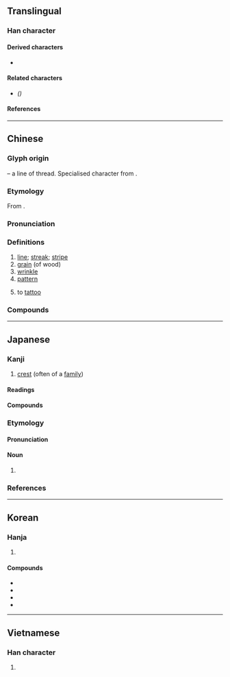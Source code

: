 {{also|纹}}
{{character info}}
==Translingual==

===Han character===
{{Han char|rn=120|rad=糸|as=04|sn=10|four=20940|canj=VFYK|ids=⿰糹文(GHTV),⿰糸文(JK)}}

====Derived characters====
* {{l|mul|[[𭾎]], [[𦈆]]}}

====Related characters====
* {{l|mul|纹}} ''({{w|Simplified Chinese}})''

====References====
{{Han ref|kx=0916.160|dkj=27262|dj=1345.160|hdz=53376.040|uh=7D0B}}

----

==Chinese==
{{zh-forms|s=纹}}

===Glyph origin===
{{Han etym}}
{{Han compound|糸|t1=thread|文|ls=psc|c1=s|c2=p}} – a line of thread. Specialised character from {{och-l|文}}.

===Etymology===
From {{och-l|文|mark, tattoo}}.

===Pronunciation===
{{zh-pron
|m=wén
|c=man4
|h=pfs=vùn
|md=
|mn=bûn
|w=3ven
|mc=y
|oc=y
|cat=n,v
}}

===Definitions===
{{zh-hanzi}}

# [[line]]; [[streak]]; [[stripe]]
# [[grain]] (of wood)
# [[wrinkle]]
# [[pattern]]
#: {{zh-x|豹紋|leopard '''pattern'''}}
# to [[tattoo]]

===Compounds===
{{zh-der|弧紋|弦紋|帳紋|冰裂紋|妊娠紋|平紋|布紋紙|圖紋|夔紋|冰炸紋|波紋如縠|松紋|指紋辨識|樂紋兒|抬頭紋|橫紋肌|流紋岩|掌紋|手紋|指紋紀錄|條紋|斑紋|直紋|皺紋|指紋|掌上觀紋|波紋|斜紋夜蛾|斗紋|瑪瑙紋|木紋|斜紋|指紋鑑定|指紋分析|紋飾|蟬紋|陰紋|綯紋|迴紋針|鼻紋|紋絲不動|紋銀|紋樣|魚尾紋|象紋|紋身|紋理|蟠虯紋|裂紋|重環紋|紋線|羅紋|軋紋|龍紋|魚紋|紋路|螺紋鑽|饕餮紋|紋風不動|箕紋|被火紋身|雙箕紋|陰騭紋|縠紋|蟠虺紋|龜紋|綢紋紙|鱗紋|餓紋|蟠螭紋|趾紋|鳥紋|脣紋|貝紋|螺紋|蛇紋石|紋眉|蟠夔紋|花紋|風紋|雷紋}}

----

==Japanese==

===Kanji===
{{ja-kanji|grade=c|rs=糸04}}

# [[crest]] (often of a [[family]])

====Readings====
{{ja-readings
|goon=もん
|kanon=ぶん
|kun=あや-, もよう
|nanori=あき, あや
}}

====Compounds====
{{col5-u|ja
|{{ja-r|紋%葉|いさ%は}}
|{{ja-r|紋%楸|もん%しゅう}}
|{{ja-r|紋%章|もん%しょう|gloss=crest}}
|{{ja-r|紋%所|もん%どころ|gloss=crest (often of a family)}}
|{{ja-r|紋%服|もん%ぷく}}
|{{ja-r|紋%別|^もん%べつ}}
|{{ja-r|紋%本|もん%ぽん}}
|{{ja-r|紋%紋|もん%もん}}
|{{ja-r|紋%様|もん%よう}} ({{ja-r|文%様|もん%よう|rom=-}})
|{{ja-r|紋%羅|もん%ら}}
|{{ja-r|紋%理|もん%り}}
|{{ja-r|紋%絽|もん%ろ}}
|{{ja-r|衣%紋|え%もん}}
|{{ja-r|陰%紋|かげ%もん}}
|{{ja-r|籠%目%紋|かご%め% もん}}
|{{ja-r|家%紋|か%もん|gloss=family crest}}
|{{ja-r|渦%紋|か%もん}}
|{{ja-r|小%紋|こ%もん}}
|{{ja-r|細%紋|さい%もん}}
|{{ja-r|細%紋|さい%ぶん}}
|{{ja-r|指%紋|し%もん|gloss=fingerprint}}
|{{ja-r|地%紋|じ%もん}}
|{{ja-r|掌%紋|しょう%もん}}
|{{ja-r|定%紋|じょう%もん|gloss=crest (often of a family)}}
|{{ja-r|声%紋|せい%もん|gloss=voice signature}}
|{{ja-r|南%天%紋|なん%てん% もん}}
|{{ja-r|波%紋|は%もん}}
|{{ja-r|斑%紋|はん%もん}} ({{ja-r|斑%文|はん%もん|rom=-}})
|{{ja-r|豹%紋|ひょう%もん}} ({{ja-r|豹%文|ひょう%もん|rom=-}})
|{{ja-r|風%紋|ふう%もん}}
}}

===Etymology===
{{ja-kanjitab|もん|yomi=o}}

====Pronunciation====
{{ja-pron|もん|acc=1|acc_ref=DJR}}

====Noun====
{{ja-noun|もん|hhira=もん}}

# {{synonym of|ja|家紋|tr=kamon|t=[[family]] [[crest]]}}

===References===
<references />

----

==Korean==

===Hanja===
{{ko-hanja|문}}

# {{rfdef|ko|sort=糸04}}

====Compounds====
* {{ko-l|家紋|가문|family crest}}
* {{ko-l|紋章|문장|crest}}
* {{ko-l|指紋|지문|fingerprint}}
* {{ko-l|声紋|성문|voice signature}}

----

==Vietnamese==

===Han character===
{{vi-readings|reading=[[văn]], [[vằn]], [[vân]], [[vện]]|rs=糸04}}

# {{rfdef|vi}}
